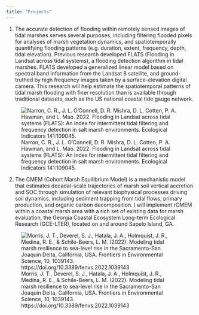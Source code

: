 ```yaml
---
title: "Projects"
---
```



1. The accurate detection of flooding within remotely sensed images of tidal marshes serves several purposes, including filtering flooded pixels for analyses of marsh vegetation dynamics, and spatiotemporally quantifying flooding patterns (e.g. duration, extent, frequency, depth, tidal elevation). Previous research developed FLATS (Flooding in Landsat across tidal systems), a flooding detection algorithm in tidal marshes. FLATS developed a generalized linear model based on spectral band information from the Landsat 8 satellite, and ground-truthed by high frequency images taken by a surface-elevation digital camera. This research will help estimate the spatiotemporal patterns of tidal marsh flooding with finer resolution than is available through traditional datasets, such as the US national coastal tide gauge network.

![Narron, C. R., J. L. O’Connell, D. R. Mishra, D. L. Cotten, P. A. Hawman, and L. Mao. 2022. Flooding in Landsat across tidal systems (FLATS): An index for intermittent tidal filtering and frequency detection in salt marsh environments. Ecological Indicators 141:109045.](FLATS.jpg)



2. The CMEM (Cohort Marsh Equilibrium Model) is a mechanistic model that estimates decadal-scale trajectories of marsh soil vertical accretion and SOC through simulation of relevant biophysical processes driving soil dynamics, including sediment trapping from tidal flows, primary production, and organic carbon decomposition. I will implement rCMEM within a coastal marsh area with a rich set of existing data for marsh evaluation, the Georgia Coastal Ecosystem Long-term Ecological Research (GCE-LTER), located on and around Sapelo Island, GA.

![Morris, J. T., Deverel, S. J., Hatala, J. A., Holmquist, J. R., Medina, R. E., & Schile-Beers, L. M. (2022). Modeling tidal marsh resilience to sea-level rise in the Sacramento-San Joaquin Delta, California, USA. Frontiers in Environmental Science, 10, 1039143. https://doi.org/10.3389/fenvs.2022.1039143](CMEM.png) 
